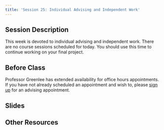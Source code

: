 ```yaml
---
title: 'Session 25: Individual Advising and Independent Work'
---
```


## Session Description

This week is devoted to individual advising and independent work. There are no course sessions scheduled for today. You should use this time to continue working on your final project.

## Before Class

Professor Greenlee has extended availability for office hours appointments. If you have not already scheduled an appointment and wish to, please [sign up](https://calendly.com/agreen4/neighborhood-analysis?back=1&month=2021-01) for an advising appointment.

## Slides

## Other Resources

